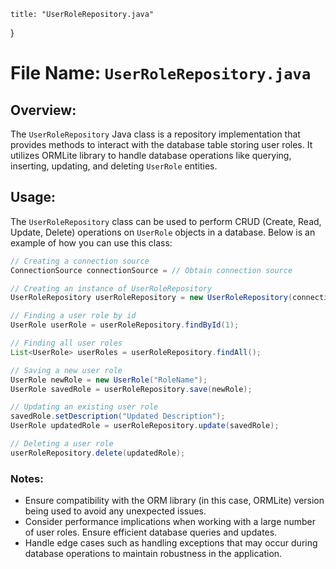 
    title: "UserRoleRepository.java"
}


# File Name: `UserRoleRepository.java`

## Overview:
The `UserRoleRepository` Java class is a repository implementation that provides methods to interact with the database table storing user roles. It utilizes ORMLite library to handle database operations like querying, inserting, updating, and deleting `UserRole` entities.

## Usage:
The `UserRoleRepository` class can be used to perform CRUD (Create, Read, Update, Delete) operations on `UserRole` objects in a database. Below is an example of how you can use this class:

```java
// Creating a connection source
ConnectionSource connectionSource = // Obtain connection source

// Creating an instance of UserRoleRepository
UserRoleRepository userRoleRepository = new UserRoleRepository(connectionSource);

// Finding a user role by id
UserRole userRole = userRoleRepository.findById(1);

// Finding all user roles
List<UserRole> userRoles = userRoleRepository.findAll();

// Saving a new user role
UserRole newRole = new UserRole("RoleName");
UserRole savedRole = userRoleRepository.save(newRole);

// Updating an existing user role
savedRole.setDescription("Updated Description");
UserRole updatedRole = userRoleRepository.update(savedRole);

// Deleting a user role
userRoleRepository.delete(updatedRole);
```

### Notes:
- Ensure compatibility with the ORM library (in this case, ORMLite) version being used to avoid any unexpected issues.
- Consider performance implications when working with a large number of user roles. Ensure efficient database queries and updates.
- Handle edge cases such as handling exceptions that may occur during database operations to maintain robustness in the application.


